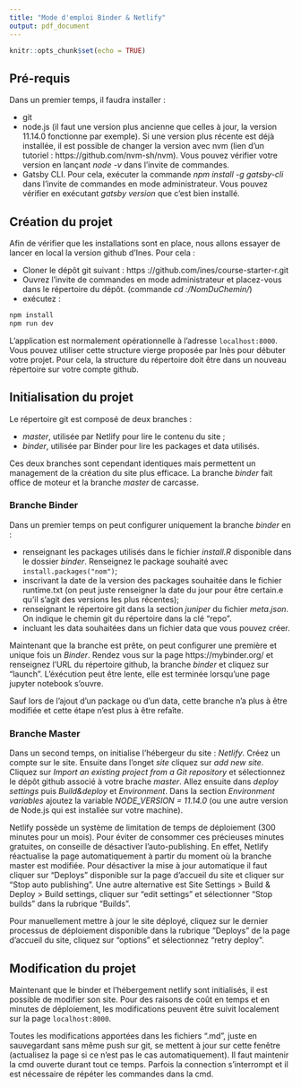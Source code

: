 ```yaml
---
title: "Mode d'emploi Binder & Netlify"
output: pdf_document
---
```


```r
knitr::opts_chunk$set(echo = TRUE)
```

## Pré-requis 

Dans un premier temps, il faudra installer :

- git
- node.js (il faut une version plus ancienne que celles à jour, la version 11.14.0 fonctionne par exemple). Si une version plus récente est déjà installée, il est possible de changer la version avec nvm (lien d'un tutoriel : https://github.com/nvm-sh/nvm). Vous pouvez vérifier votre version en lançant _node -v_ dans l'invite de commandes.
- Gatsby CLI. Pour cela, exécuter la commande _npm install -g gatsby-cli_ dans l'invite de
commandes en mode administrateur. Vous pouvez vérifier en exécutant _gatsby version_ que c'est bien installé.

## Création du projet 

Afin de vérifier que les installations sont en place, nous allons essayer de lancer en local la version github d'Ines. Pour cela :

- Cloner le dépôt git suivant : https ://github.com/ines/course-starter-r.git
- Ouvrez l'invite de commandes en mode administrateur et placez-vous dans le répertoire du dépôt. (commande _cd :/NomDuChemin/_)
- exécutez :
```r
npm install                
npm run dev
```

L'application est normalement opérationnelle à l'adresse `localhost:8000`. Vous pouvez utiliser cette structure vierge proposée par Inès pour débuter votre projet. Pour cela, la structure du répertoire doit être dans un nouveau répertoire sur votre compte github.

## Initialisation du projet 

Le répertoire git est composé de deux branches  :

- *master*, utilisée par Netlify pour lire le contenu du site ;
- *binder*, utilisée par Binder pour lire les packages et data utilisés. 

Ces deux branches sont cependant identiques mais permettent un management de la création du site plus efficace. La branche *binder* fait office de moteur et la branche *master* de carcasse. 

### Branche Binder

  Dans un premier temps on peut configurer uniquement la branche *binder* en :
  
- renseignant les packages utilisés dans le fichier _install.R_ disponible dans le dossier _binder_. Renseignez le package souhaité avec `install.packages("nom")`;
- inscrivant la date de la version des packages souhaitée dans le fichier runtime.txt (on peut juste renseigner la date du jour pour être certain.e qu'il s'agit des versions les plus récentes);
- renseignant le répertoire git dans la section _juniper_ du fichier _meta.json_. On indique le chemin git du répertoire dans la clé "repo". 
- incluant les data souhaitées dans un fichier data que vous pouvez créer. 

Maintenant que la branche est prête, on peut configurer une première et unique fois un _Binder_. Rendez vous sur la page https://mybinder.org/ et renseignez l'URL du répertoire github, la branche *binder* et cliquez sur "launch". L'éxécution peut être lente, elle est terminée lorsqu'une page jupyter notebook s'ouvre. 

Sauf lors de l'ajout d'un package ou d'un data, cette branche n'a plus à être modifiée et cette étape n'est plus à être refaîte. 

### Branche Master

  Dans un second temps, on initialise l'hébergeur du site : _Netlify_. Créez un compte sur le site. Ensuite dans l'onget _site_ cliquez sur _add new site_. Cliquez sur _Import an existing project from a Git repository_ et sélectionnez le dépôt github associé à votre brache *master*. Allez ensuite dans _deploy settings_ puis _Build&deploy_ et _Environment_. Dans la section _Environment variables_ ajoutez la variable _NODE_VERSION = 11.14.0_ (ou une autre version de Node.js qui est installée sur votre machine).

Netlify possède un système de limitation de temps de déploiement (300 minutes pour un mois). Pour éviter de consommer ces précieuses minutes gratuites, on conseille de désactiver l'auto-publishing. En effet, Netlify réactualise la page automatiquement à partir du moment où la branche master est modifiée. Pour désactiver la mise à jour automatique il faut cliquer sur "Deploys" disponible sur la page d'accueil du site et cliquer sur "Stop auto publishing". Une autre alternative est Site Settings \> Build & Deploy \> Build settings, cliquer sur "edit settings" et sélectionner "Stop builds" dans la rubrique "Builds".

Pour manuellement mettre à jour le site déployé, cliquez sur le dernier processus de déploiement disponible dans la rubrique "Deploys" de la page d'accueil du site, cliquez sur "options" et sélectionnez "retry deploy".


## Modification du projet

Maintenant que le binder et l'hébergement netlify sont initialisés, il est possible de modifier son site. Pour des raisons de coût en temps et en minutes de déploiement, les modifications peuvent être suivit localement sur la page `localhost:8000`. 

Toutes les modifications apportées dans les fichiers ".md", juste en sauvegardant sans même push sur git, se mettent à jour sur cette fenêtre (actualisez la page si ce n'est pas le cas automatiquement). Il faut maintenir la cmd ouverte durant tout ce temps. Parfois la connection s'interrompt et il est nécessaire de répéter les commandes dans la cmd.


